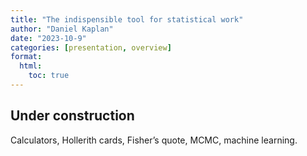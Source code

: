 ```yaml
---
title: "The indispensible tool for statistical work"
author: "Daniel Kaplan"
date: "2023-10-9"
categories: [presentation, overview]
format:
  html:
    toc: true
---
```



::: {.callout-warning}
## Under construction

Calculators, Hollerith cards, Fisher's quote, MCMC, machine learning.
:::
